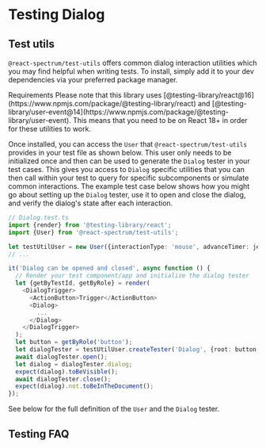 


# Testing Dialog

## Test utils

`@react-spectrum/test-utils` offers common dialog interaction utilities which you may find helpful when writing tests. To install, simply
add it to your dev dependencies via your preferred package manager.

<InstallCommand pkg="@react-spectrum/test-utils" flags="--dev" />

<InlineAlert variant="notice">
  <Heading>Requirements</Heading>
  <Content>Please note that this library uses [@testing-library/react@16](https://www.npmjs.com/package/@testing-library/react) and [@testing-library/user-event@14](https://www.npmjs.com/package/@testing-library/user-event). This means that you need to be on React 18+ in order for these utilities to work.</Content>
</InlineAlert>

Once installed, you can access the `User` that `@react-spectrum/test-utils` provides in your test file as shown below. This user only needs to be initialized once and then can be used to generate
the `Dialog` tester in your test cases. This gives you access to `Dialog` specific utilities that you can then call within your test to query for specific subcomponents or simulate common interactions.
The example test case below shows how you might go about setting up the `Dialog` tester, use it to open and close the dialog, and verify the dialog's state after each interaction.

```ts
// Dialog.test.ts
import {render} from '@testing-library/react';
import {User} from '@react-spectrum/test-utils';

let testUtilUser = new User({interactionType: 'mouse', advanceTimer: jest.advanceTimersByTime});
// ...

it('Dialog can be opened and closed', async function () {
  // Render your test component/app and initialize the dialog tester
  let {getByTestId, getByRole} = render(
    <DialogTrigger>
      <ActionButton>Trigger</ActionButton>
      <Dialog>
        ...
      </Dialog>
    </DialogTrigger>
  );
  let button = getByRole('button');
  let dialogTester = testUtilUser.createTester('Dialog', {root: button, overlayType: 'modal'});
  await dialogTester.open();
  let dialog = dialogTester.dialog;
  expect(dialog).toBeVisible();
  await dialogTester.close();
  expect(dialog).not.toBeInTheDocument();
});
```

See below for the full definition of the `User` and the `Dialog` tester.

<ClassAPI links={testUtilDocs.links} class={testUtilDocs.exports.User} />
<ClassAPI links={testUtilDocs.links} class={testUtilDocs.exports.DialogTester} />

## Testing FAQ

<PatternTestingFAQ patternName="dialog" />
